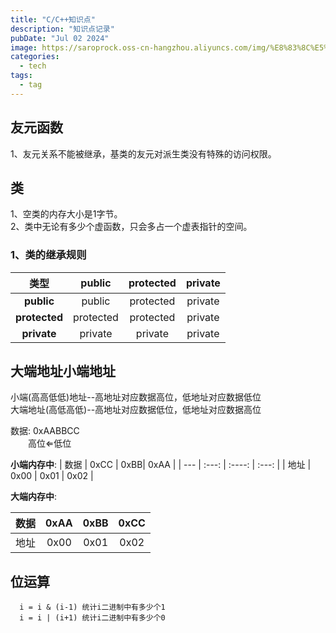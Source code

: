 ```yaml
---
title: "C/C++知识点"
description: "知识点记录"
pubDate: "Jul 02 2024"
image: https://saroprock.oss-cn-hangzhou.aliyuncs.com/img/%E8%83%8C%E5%8C%85%E9%97%AE%E9%A2%98.png
categories:
  - tech
tags:
  - tag
---
```



## 友元函数
1、友元关系不能被继承，基类的友元对派生类没有特殊的访问权限。


## 类
1、空类的内存大小是1字节。  
2、类中无论有多少个虚函数，只会多占一个虚表指针的空间。  
### 1、类的继承规则
| 类型 | public | protected | private |
| :---: | :---: | :----: | :---: |
| **public** | public | protected | private|
| **protected** | protected | protected | private|
| **private** | private | private | private|

## 大端地址小端地址  
小端(高高低低)地址--高地址对应数据高位，低地址对应数据低位    
大端地址(高低高低)--高地址对应数据低位，低地址对应数据高位  
 
数据: 0xAABBCC  
&emsp;&emsp;高位$\Longleftarrow$低位

**小端内存中**: 
| 数据 | 0xCC | 0xBB| 0xAA |
| --- | :---: | :----: | :---: |
| 地址 | 0x00 | 0x01 | 0x02 |

**大端内存中**:

| 数据 | 0xAA | 0xBB| 0xCC |
| --- | :---: | :----: | :---: |
| 地址 | 0x00 | 0x01 | 0x02 |  

## 位运算
```  
  i = i & (i-1) 统计i二进制中有多少个1   
  i = i | (i+1) 统计i二进制中有多少个0  
```

